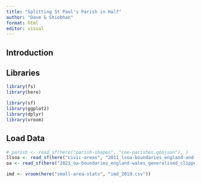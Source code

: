 ```yaml
---
title: "Splitting St Paul's Parish in Half"
author: "Dave & Shiobhan"
format: html
editor: visual
---
```


## Introduction 

## Libraries

```r
library(fs)
library(here)

library(sf)
library(ggplot2)
library(dplyr)
library(vroom)
```

## Load Data

```r
# parish <- read_sf(here("parish-shapes", "coe-parishes.geojson"), )
llsoa <- read_sf(here("civic-areas", "2011_lsoa-boundaries_england-and-wales_generalised-clipped"))
oa <- read_sf(here("2021_oa-boundaries_england-wales_generalised_clipped"))

imd <- vroom(here("small-area-stats", "imd_2019.csv"))
```

